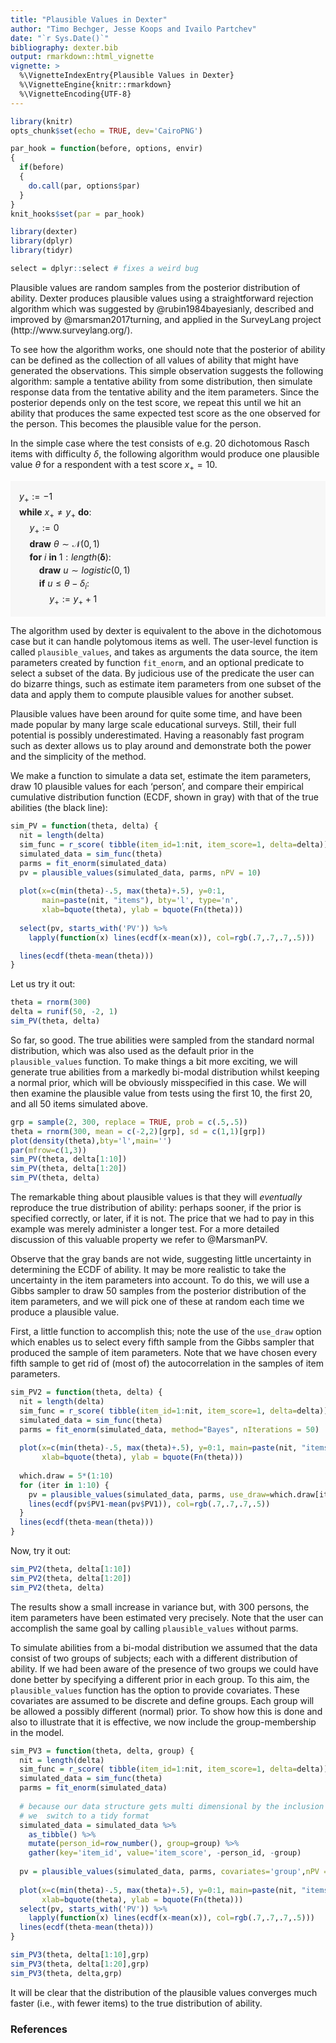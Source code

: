 ```yaml
---
title: "Plausible Values in Dexter"
author: "Timo Bechger, Jesse Koops and Ivailo Partchev"
date: "`r Sys.Date()`"
bibliography: dexter.bib
output: rmarkdown::html_vignette
vignette: >
  %\VignetteIndexEntry{Plausible Values in Dexter}
  %\VignetteEngine{knitr::rmarkdown}
  %\VignetteEncoding{UTF-8}
---
```


<style>
img{ border:none;}
</style>

```r
library(knitr)
opts_chunk$set(echo = TRUE, dev='CairoPNG')

par_hook = function(before, options, envir)
{
  if(before)
  {
    do.call(par, options$par)
  }
}
knit_hooks$set(par = par_hook)

library(dexter)
library(dplyr)
library(tidyr)

select = dplyr::select # fixes a weird bug
```


Plausible values are random samples from the posterior distribution of ability. Dexter produces plausible values using a straightforward rejection algorithm which was suggested by @rubin1984bayesianly, described and improved by @marsman2017turning, and applied in the SurveyLang project (http://www.surveylang.org/). 

To see how the algorithm works, one should note that the posterior of ability can be defined as the collection of all values of ability that might have generated the observations. This simple observation suggests the following algorithm: sample a tentative ability from some distribution, then simulate response data from the tentative ability and the item parameters. Since the posterior depends only on the test score, we repeat this until we hit an ability that produces the same expected test score as the one observed for the person. This becomes the plausible value for the person.  

In the simple case where the test consists of e.g. 20 dichotomous Rasch items with difficulty $\delta$, the following algorithm would produce one plausible value $\theta$ for a respondent with a test score $x_+=10$.


<p style="background-color:#f7f7f7;line-height:1.5;padding:1em;">
$y_+:=-1$<br/>
$\mathbf{while}\ x_+ \neq y_+\ \mathbf{do}:$<br/>
$\quad y_+:=0$<br/>
$\quad \mathbf{draw}\ \theta \sim \mathcal{N}(0,1)$<br/>
$\quad \mathbf{for}\ i \ \mathbf{in}\ 1:length(\mathbf{\delta}):$<br/>
$\qquad \mathbf{draw}\ u \sim logistic(0,1)$<br/>
$\qquad \mathbf{if}\ u \le \theta-\delta_i:$<br/>
$\qquad \quad y_+ := y_+ + 1$
</p>


The algorithm used by dexter is equivalent to the above in the dichotomous case but it can handle polytomous items as well. The user-level function is called `plausible_values`, and takes as arguments the data source, the item parameters created by function `fit_enorm`, and an optional predicate to select a subset of the data. By judicious use of the predicate the user can do bizarre things, such as estimate item parameters from one subset of the data and apply them to compute plausible values for another subset.

Plausible values have been around for quite some time, and have been made popular by many large scale educational surveys. Still, their full potential is possibly underestimated. Having a reasonably fast program such as dexter allows us to play around and demonstrate both the power and the simplicity of the method.


We make a function to simulate a data set, estimate the item parameters, draw 10 plausible values for each 'person', and compare their empirical cumulative distribution function (ECDF, shown in gray) with that of the true abilities (the black line):

```r
sim_PV = function(theta, delta) {
  nit = length(delta)
  sim_func = r_score( tibble(item_id=1:nit, item_score=1, delta=delta))
  simulated_data = sim_func(theta)
  parms = fit_enorm(simulated_data)
  pv = plausible_values(simulated_data, parms, nPV = 10)
  
  plot(x=c(min(theta)-.5, max(theta)+.5), y=0:1, 
       main=paste(nit, "items"), bty='l', type='n',
       xlab=bquote(theta), ylab = bquote(Fn(theta)))
  
  select(pv, starts_with('PV')) %>%
    lapply(function(x) lines(ecdf(x-mean(x)), col=rgb(.7,.7,.7,.5)))

  lines(ecdf(theta-mean(theta)))
}
```  

Let us try it out:

```r
theta = rnorm(300)
delta = runif(50, -2, 1)
sim_PV(theta, delta)
```

So far, so good. The true abilities were sampled from the standard normal distribution, which was also used as the default prior in the `plausible_values` function. To make things a bit more exciting, we will generate true abilities from a markedly bi-modal distribution whilst keeping a normal prior, which will be obviously misspecified in this case. We will then examine the plausible value from tests using the first 10, the first 20, and all 50 items simulated above.

```r
grp = sample(2, 300, replace = TRUE, prob = c(.5,.5))
theta = rnorm(300, mean = c(-2,2)[grp], sd = c(1,1)[grp])
plot(density(theta),bty='l',main='')
par(mfrow=c(1,3))
sim_PV(theta, delta[1:10])
sim_PV(theta, delta[1:20])
sim_PV(theta, delta)
```

The remarkable thing about plausible values is that they will _eventually_ reproduce the true distribution of ability: perhaps sooner, if the prior is specified correctly, or later, if it is not. The price that we had to pay in this example was merely administer a longer test. For a more detailed discussion of this valuable property we refer to @MarsmanPV.

Observe that the gray bands are not wide, suggesting little uncertainty in determining the ECDF of ability. It may be more realistic to take the uncertainty in the item parameters into account. To do this, we will use a Gibbs sampler to draw 50 samples from the posterior distribution of the item parameters, and we will pick one of these at random each time we produce a plausible value. 

First, a little function to accomplish this; note the use of the `use_draw` option which enables us to select every fifth sample from
the Gibbs sampler that produced the sample of item parameters. Note that we have chosen every fifth sample to get rid of (most of) the autocorrelation in the samples of item parameters.

```r
sim_PV2 = function(theta, delta) {
  nit = length(delta)
  sim_func = r_score( tibble(item_id=1:nit, item_score=1, delta=delta))
  simulated_data = sim_func(theta)
  parms = fit_enorm(simulated_data, method="Bayes", nIterations = 50)
  
  plot(x=c(min(theta)-.5, max(theta)+.5), y=0:1, main=paste(nit, "items"), bty='l', type='n',
       xlab=bquote(theta), ylab = bquote(Fn(theta)))
  
  which.draw = 5*(1:10)
  for (iter in 1:10) {
    pv = plausible_values(simulated_data, parms, use_draw=which.draw[iter])
    lines(ecdf(pv$PV1-mean(pv$PV1)), col=rgb(.7,.7,.7,.5))
  }
  lines(ecdf(theta-mean(theta)))
}
```

Now, try it out:

```r
sim_PV2(theta, delta[1:10])
sim_PV2(theta, delta[1:20])
sim_PV2(theta, delta)
```

The results show a small increase in variance but, with 300 persons, the item parameters have been estimated very precisely. Note that the user can accomplish the same goal by calling `plausible_values` without parms.

To simulate abilities from a bi-modal distribution we assumed that the data consist of two groups of subjects; each with a different distribution of ability. If we had been aware of the presence of two groups we could have done better by specifying a different prior in each group. To this aim, the `plausible_values` function has the option to provide covariates. These covariates are assumed to be discrete and define groups. Each group will be allowed a possibly different (normal) prior. To show how this is done and also to illustrate that it is effective, we now include the group-membership in the model.

```r

sim_PV3 = function(theta, delta, group) {
  nit = length(delta)
  sim_func = r_score( tibble(item_id=1:nit, item_score=1, delta=delta))
  simulated_data = sim_func(theta)
  parms = fit_enorm(simulated_data)
  
  # because our data structure gets multi dimensional by the inclusion of groups
  # we  switch to a tidy format
  simulated_data = simulated_data %>%
    as_tibble() %>%
    mutate(person_id=row_number(), group=group) %>%
    gather(key='item_id', value='item_score', -person_id, -group)
    
  pv = plausible_values(simulated_data, parms, covariates='group',nPV = 10)
  
  plot(x=c(min(theta)-.5, max(theta)+.5), y=0:1, main=paste(nit, "items"), bty='l', type='n',
       xlab=bquote(theta), ylab = bquote(Fn(theta)))
  select(pv, starts_with('PV')) %>%
    lapply(function(x) lines(ecdf(x-mean(x)), col=rgb(.7,.7,.7,.5)))
  lines(ecdf(theta-mean(theta)))
}

sim_PV3(theta, delta[1:10],grp)
sim_PV3(theta, delta[1:20],grp)
sim_PV3(theta, delta,grp)

```

It will be clear that the distribution of the plausible values converges much faster (i.e., with fewer items) to the true distribution of ability.


### References




